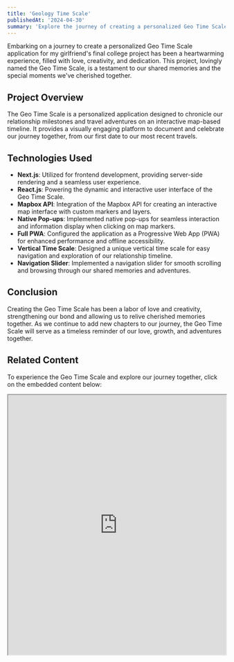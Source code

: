 ```yaml
---
title: 'Geology Time Scale'
publishedAt: '2024-04-30'
summary: 'Explore the journey of creating a personalized Geo Time Scale application to document cherished memories and adventures with your loved one.'
---
```


Embarking on a journey to create a personalized Geo Time Scale application for my girlfriend's final college project has been a heartwarming experience, filled with love, creativity, and dedication. This project, lovingly named the Geo Time Scale, is a testament to our shared memories and the special moments we've cherished together.

## Project Overview

The Geo Time Scale is a personalized application designed to chronicle our relationship milestones and travel adventures on an interactive map-based timeline. It provides a visually engaging platform to document and celebrate our journey together, from our first date to our most recent travels.

## Technologies Used

- **Next.js**: Utilized for frontend development, providing server-side rendering and a seamless user experience.
- **React.js**: Powering the dynamic and interactive user interface of the Geo Time Scale.
- **Mapbox API**: Integration of the Mapbox API for creating an interactive map interface with custom markers and layers.
- **Native Pop-ups**: Implemented native pop-ups for seamless interaction and information display when clicking on map markers.
- **Full PWA**: Configured the application as a Progressive Web App (PWA) for enhanced performance and offline accessibility.
- **Vertical Time Scale**: Designed a unique vertical time scale for easy navigation and exploration of our relationship timeline.
- **Navigation Slider**: Implemented a navigation slider for smooth scrolling and browsing through our shared memories and adventures.

## Conclusion

Creating the Geo Time Scale has been a labor of love and creativity, strengthening our bond and allowing us to relive cherished memories together. As we continue to add new chapters to our journey, the Geo Time Scale will serve as a timeless reminder of our love, growth, and adventures together.

## Related Content

To experience the Geo Time Scale and explore our journey together, click on the embedded content below:

<iframe
  src="https://geo-history-app.vercel.app/"
  title="Geo Time Scale"
  width="100%"
  height="600"
  style={{ border: 'none' }}
  allowFullScreen
></iframe>
